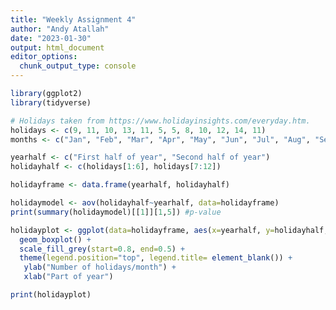 ```yaml
---
title: "Weekly Assignment 4"
author: "Andy Atallah"
date: "2023-01-30"
output: html_document
editor_options: 
  chunk_output_type: console
---
```

```r
library(ggplot2)
library(tidyverse)

# Holidays taken from https://www.holidayinsights.com/everyday.htm. 
holidays <- c(9, 11, 10, 13, 11, 5, 5, 8, 10, 12, 14, 11)
months <- c("Jan", "Feb", "Mar", "Apr", "May", "Jun", "Jul", "Aug", "Sep", "Oct", "Nov", "Dec")

yearhalf <- c("First half of year", "Second half of year")
holidayhalf <- c(holidays[1:6], holidays[7:12])

holidayframe <- data.frame(yearhalf, holidayhalf)

holidaymodel <- aov(holidayhalf~yearhalf, data=holidayframe)
print(summary(holidaymodel)[[1]][1,5]) #p-value

holidayplot <- ggplot(data=holidayframe, aes(x=yearhalf, y=holidayhalf, fill=yearhalf)) + 
  geom_boxplot() +
  scale_fill_grey(start=0.8, end=0.5) +
  theme(legend.position="top", legend.title= element_blank()) +
   ylab("Number of holidays/month") +
   xlab("Part of year")

print(holidayplot)
```

